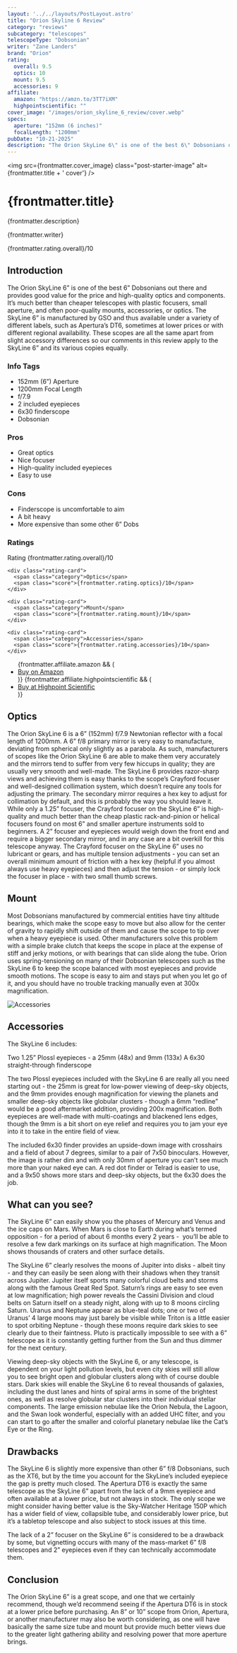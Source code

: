 ```yaml
---
layout: '../../layouts/PostLayout.astro'
title: "Orion Skyline 6 Review"
category: "reviews"
subcategory: "telescopes"
telescopeType: "Dobsonian"
writer: "Zane Landers"
brand: "Orion"
rating:
  overall: 9.5
  optics: 10
  mount: 9.5
  accessories: 9
affiliate:
  amazon: "https://amzn.to/3TT7iXM"
  highpointscientific: ""
cover_image: "/images/orion_skyline_6_review/cover.webp"
specs:
  aperture: "152mm (6 inches)"
  focalLength: "1200mm"
pubDate: "10-21-2025"
description: "The Orion SkyLine 6\" is one of the best 6\" Dobsonians out there."
---
```


<img
  src={frontmatter.cover_image}
  class="post-starter-image"
  alt={frontmatter.title + ' cover'}
/>

# {frontmatter.title}

<p class="review-description">{frontmatter.description}</p>
<p class="writer">{frontmatter.writer}</p>
<span class="rating centered_flex">{frontmatter.rating.overall}/10</span>

<h2>Introduction</h2>

<p class="highlight">The Orion SkyLine 6” is one of the best 6” Dobsonians out there and provides good value for the price and high-quality optics and components. It’s much better than cheaper telescopes with plastic focusers, small aperture, and often poor-quality mounts, accessories, or optics. The SkyLine 6” is manufactured by GSO and thus available under a variety of different labels, such as Apertura’s DT6, sometimes at lower prices or with different regional availability. These scopes are all the same apart from slight accessory differences so our comments in this review apply to the SkyLine 6” and its various copies equally.</p>
<section class="info-tags">
  <h3>Info Tags</h3>
  <ul>
    <li>152mm (6”) Aperture</li>
    <li>1200mm Focal Length</li>
    <li>f/7.9</li>
    <li>2 included eyepieces</li>
    <li>6x30 finderscope</li>
    <li>Dobsonian</li>
  </ul>
</section>

<section class="pros-cons">
  <div class="pros-block">
    <h3>Pros</h3>
    <ul>
        <li>Great optics</li>
        <li>Nice focuser</li>
        <li>High-quality included eyepieces</li>
        <li>Easy to use</li>
    </ul>
  </div>
  <div class="cons-block">
    <h3>Cons</h3>
    <ul>
        <li>Finderscope is uncomfortable to aim</li>
        <li>A bit heavy</li>
        <li>More expensive than some other 6” Dobs</li>
    </ul>
  </div>
</section>

<section class="ratings">
  <h3>Ratings</h3>
  <div class="ratings-grid">
    <div class="rating-card">
      <span class="category">Rating</span>
      <span class="score">{frontmatter.rating.overall}/10</span>
    </div>

    <div class="rating-card">
      <span class="category">Optics</span>
      <span class="score">{frontmatter.rating.optics}/10</span>
    </div>

    <div class="rating-card">
      <span class="category">Mount</span>
      <span class="score">{frontmatter.rating.mount}/10</span>
    </div>

    <div class="rating-card">
      <span class="category">Accessories</span>
      <span class="score">{frontmatter.rating.accessories}/10</span>
    </div>
  </div>
</section>
<section class="affiliates">
  <ul>
    {frontmatter.affiliate.amazon && (
      <li><a class="affiliate-link" href={frontmatter.affiliate.amazon}>Buy on Amazon</a></li>
    )}
    {frontmatter.affiliate.highpointscientific && (
      <li><a class="affiliate-link" href={frontmatter.affiliate.highpointscientific}>Buy at Highpoint Scientific</a></li>
    )}
  </ul>
</section>
<h2>Optics</h2>

The Orion SkyLine 6 is a 6” (152mm) f/7.9 Newtonian reflector with a focal length of 1200mm.
A 6” f/8 primary mirror is very easy to manufacture, deviating from spherical only slightly as a parabola. As such, manufacturers of scopes like the Orion SkyLine 6 are able to make them very accurately and the mirrors tend to suffer from very few hiccups in quality; they are usually very smooth and well-made. The SkyLine 6 provides razor-sharp views and achieving them is easy thanks to the scope’s Crayford focuser and well-designed collimation system, which doesn’t require any tools for adjusting the primary. The secondary mirror requires a hex key to adjust for collimation by default, and this is probably the way you should leave it.
While only a 1.25” focuser, the Crayford focuser on the SkyLine 6” is high-quality and much better than the cheap plastic rack-and-pinion or helical focusers found on most 6” and smaller aperture instruments sold to beginners. A 2” focuser and eyepieces would weigh down the front end and require a bigger secondary mirror, and in any case are a bit overkill for this telescope anyway. The Crayford focuser on the SkyLine 6” uses no lubricant or gears, and has multiple tension adjustments - you can set an overall minimum amount of friction with a hex key (helpful if you almost always use heavy eyepieces) and then adjust the tension - or simply lock the focuser in place - with two small thumb screws.
<h2>Mount</h2>
<p>Most Dobsonians manufactured by commercial entities have tiny altitude bearings, which make the scope easy to move but also allow for the center of gravity to rapidly shift outside of them and cause the scope to tip over when a heavy eyepiece is used. Other manufacturers solve this problem with a simple brake clutch that keeps the scope in place at the expense of stiff and jerky motions, or with bearings that can slide along the tube. Orion uses spring-tensioning on many of their Dobsonian telescopes such as the SkyLine 6 to keep the scope balanced with most eyepieces and provide smooth motions. The scope is easy to aim and stays put when you let go of it, and you should have no trouble tracking manually even at 300x magnification.</p>
<img class="post-image" src="/images/orion_skyline_6_review/accessories.webp" alt="Accessories"></img>
<h2>Accessories</h2>

The SkyLine 6 includes:
<p>Two 1.25” Plossl eyepieces - a 25mm (48x) and 9mm (133x)
A 6x30 straight-through finderscope</p>
<p>The two Plossl eyepieces included with the SkyLine 6 are really all you need starting out - the 25mm is great for low-power viewing of deep-sky objects, and the 9mm provides enough magnification for viewing the planets and smaller deep-sky objects like globular clusters - though a 6mm “redline” would be a good aftermarket addition, providing 200x magnification. Both eyepieces are well-made with multi-coatings and blackened lens edges, though the 9mm is a bit short on eye relief and requires you to jam your eye into it to take in the entire field of view.</p>
<p>The included 6x30 finder provides an upside-down image with crosshairs and a field of about 7 degrees, similar to a pair of 7x50 binoculars. However, the image is rather dim and with only 30mm of aperture you can’t see much more than your naked eye can. A red dot finder or Telrad is easier to use, and a 9x50 shows more stars and deep-sky objects, but the 6x30 does the job.</p>
<h2>What can you see?</h2>

<p>The SkyLine 6” can easily show you the phases of Mercury and Venus and the ice caps on Mars. When Mars is close to Earth during what’s termed opposition - for a period of about 6 months every 2 years -  you’ll be able to resolve a few dark markings on its surface at high magnification. The Moon shows thousands of craters and other surface details.</p>
<p>The SkyLine 6” clearly resolves the moons of Jupiter into disks - albeit tiny - and they can easily be seen along with their shadows when they transit across Jupiter. Jupiter itself sports many colorful cloud belts and storms along with the famous Great Red Spot. Saturn’s rings are easy to see even at low magnification; high power reveals the Cassini Division and cloud belts on Saturn itself on a steady night, along with up to 8 moons circling Saturn. Uranus and Neptune appear as blue-teal dots; one or two of Uranus’ 4 large moons may just barely be visible while Triton is a little easier to spot orbiting Neptune - though these moons require dark skies to see clearly due to their faintness. Pluto is practically impossible to see with a 6” telescope as it is constantly getting further from the Sun and thus dimmer for the next century.</p>
<p>Viewing deep-sky objects with the SkyLine 6, or any telescope, is dependent on your light pollution levels, but even city skies will still allow you to see bright open and globular clusters along with of course double stars. Dark skies will enable the SkyLine 6 to reveal thousands of galaxies, including the dust lanes and hints of spiral arms in some of the brightest ones, as well as resolve globular star clusters into their individual stellar components. The large emission nebulae like the Orion Nebula, the Lagoon, and the Swan look wonderful, especially with an added UHC filter, and you can start to go after the smaller and colorful planetary nebulae like the Cat’s Eye or the Ring.</p>
<h2>Drawbacks</h2>

<p>The SkyLine 6 is slightly more expensive than other 6” f/8 Dobsonians, such as the XT6, but by the time you account for the SkyLine’s included eyepiece the gap is pretty much closed. The Apertura DT6 is exactly the same telescope as the SkyLine 6” apart from the lack of a 9mm eyepiece and often available at a lower price, but not always in stock. The only scope we might consider having better value is the Sky-Watcher Heritage 150P which has a wider field of view, collapsible tube, and considerably lower price, but it’s a tabletop telescope and also subject to stock issues at this time.</p>
<p>The lack of a 2” focuser on the SkyLine 6” is considered to be a drawback by some, but vignetting occurs with many of the mass-market 6” f/8 telescopes and 2” eyepieces even if they can technically accommodate them.</p>
<h2>Conclusion</h2>

<p>The Orion SkyLine 6” is a great scope, and one that we certainly recommend, though we’d recommend seeing if the Apertura DT6 is in stock at a lower price before purchasing. An 8” or 10” scope from Orion, Apertura, or another manufacturer may also be worth considering, as one will have basically the same size tube and mount but provide much better views due to the greater light gathering ability and resolving power that more aperture brings.</p>

